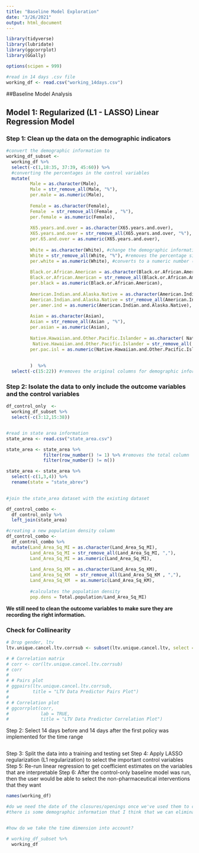 ```yaml
---
title: "Baseline Model Exploration"
date: "3/26/2021"
output: html_document
---
```


```r
library(tidyverse)
library(lubridate)
library(ggcorrplot)
library(GGally)

options(scipen = 999)

#read in 14 days .csv file
working_df <- read.csv("working_14days.csv")
```



##Baseline Model Analysis

## Model 1: Regularized (L1 - LASSO) Linear Regression Model



### Step 1: Clean up the data on the demographic indicators


```r

#convert the demographic information to 
working_df_subset <-
  working_df %>% 
  select(-c(1,18:35, 37:39, 45:60)) %>% 
  #converting the percentages in the control variables
  mutate(
         Male = as.character(Male), 
         Male = str_remove_all(Male, "%"), 
         per.male = as.numeric(Male),
         
         Female = as.character(Female), 
         Female  = str_remove_all(Female , "%"), 
         per.female = as.numeric(Female),
    
         X65.years.and.over = as.character(X65.years.and.over), 
         X65.years.and.over = str_remove_all(X65.years.and.over, "%"), 
         per.65.and.over = as.numeric(X65.years.and.over),
         
         White = as.character(White), #change the demographic information to characters
         White = str_remove_all(White, "%"), #removes the percentage signs
         per.white = as.numeric(White), #converts to a numeric number (which is a percentage already)
         
         Black.or.African.American = as.character(Black.or.African.American), 
         Black.or.African.American = str_remove_all(Black.or.African.American , "%"), 
         per.black = as.numeric(Black.or.African.American),
         
         American.Indian.and.Alaska.Native = as.character(American.Indian.and.Alaska.Native), 
         American.Indian.and.Alaska.Native = str_remove_all(American.Indian.and.Alaska.Native , "%"), 
         per.amer.ind = as.numeric(American.Indian.and.Alaska.Native),
         
         Asian = as.character(Asian), 
         Asian = str_remove_all(Asian , "%"), 
         per.asian = as.numeric(Asian),
         
         Native.Hawaiian.and.Other.Pacific.Islander = as.character( Native.Hawaiian.and.Other.Pacific.Islander), 
          Native.Hawaiian.and.Other.Pacific.Islander = str_remove_all( Native.Hawaiian.and.Other.Pacific.Islander , "%"), 
         per.pac.isl = as.numeric(Native.Hawaiian.and.Other.Pacific.Islander)
         
         
         )  %>% 
  select(-c(15:22)) #removes the original columns for demographic information


```


### Step 2: Isolate the data to only include the outcome variables and the control variables

```r
df_control_only  <- 
  working_df_subset %>% 
  select(-c(3:12,15:38)) 


#read in state area information
state_area <- read.csv("state_area.csv")

state_area <- state_area %>% 
              filter(row_number() != 1) %>% #removes the total column
              filter(row_number() != n()) 

state_area <- state_area %>% 
  select(-c(1,3,4)) %>% 
  rename(state = "state_abrev")
  
```

```r
#join the state_area dataset with the existing dataset

df_control_combo <-
  df_control_only %>%
  left_join(state_area)

#creating a new population density column
df_control_combo <-
  df_control_combo %>% 
  mutate(Land_Area_Sq_MI = as.character(Land_Area_Sq_MI),
         Land_Area_Sq_MI = str_remove_all(Land_Area_Sq_MI, ","),
         Land_Area_Sq_MI = as.numeric(Land_Area_Sq_MI),
         
         Land_Area_Sq_KM = as.character(Land_Area_Sq_KM),
         Land_Area_Sq_KM  = str_remove_all(Land_Area_Sq_KM , ","),
         Land_Area_Sq_KM  = as.numeric(Land_Area_Sq_KM),
         
         #calculates the population density
         pop.dens = Total.population/Land_Area_Sq_MI)

```

**We still need to clean the outcome variables to make sure they are recording the right information.**

### Check for Collinearity

```r
# Drop gender, ltv
ltv.unique.cancel.ltv.corrsub <- subset(ltv.unique.cancel.ltv, select = -c(gender, ltv))

# # Correlation matrix
# corr <- cor(ltv.unique.cancel.ltv.corrsub)
# corr
# 
# # Pairs plot
# ggpairs(ltv.unique.cancel.ltv.corrsub, 
#         title = "LTV Data Predictor Pairs Plot")
# 
# # Correlation plot
# ggcorrplot(corr, 
#            lab = TRUE, 
#            title = "LTV Data Predictor Correlation Plot")
```


Step 2: Select 14 days before and 14 days after the first policy was implemented for the time range

```r

```


Step 3: Split the data into a training and testing set
Step 4: Apply LASSO regularization (L1 regularization) to select the important control variables 
Step 5: Re-run linear regression to get coefficient estimates on the variables that are interpretable
Step 6: After the control-only baseline model was run, then the user would be able to select the non-pharmaceutical interventions that they want 




```r

names(working_df)

#do we need the date of the closures/openings once we've used them to create the binary variables?
#there is some demographic information that I think that we can eliminate as well


#how do we take the time dimension into account?

# working_df_subset %>% 
  working_df

```









